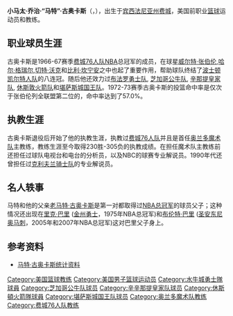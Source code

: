 {{Infobox NBA Player
| name = 小马特·古奥卡斯
| position = [[后卫_(篮球)|后卫]]/[[前锋_(篮球)|前锋]]
| nickname = 
| height_ft = 6
| height_in = 5
| weight = 175磅
| team = 退役
| nationality = {{USA}}
| birth_date = 1944年2月25日 
| birth_place = {{USA}}[[宾西法尼亚州|宾西法尼亚州]][[费城|费城]]
| college = 圣约瑟夫大学
| draft = 第一轮第9顺位
| draft_year = 1966年
| draft_team = 费城76人
| career_start = 1966年
| career_end = 1976年
| former_teams = [[布法罗勇士队|布法罗勇士队]], [[芝加哥公牛队|芝加哥公牛队]], <br/>[[萨克拉门托国王队|辛那提皇家队]], [[休斯敦火箭队|休斯敦火箭队]],<br/>[[堪萨斯城国王队|堪萨斯城国王队]]
| awards = 
}}
'''小马太·乔治·“马特”·古奥卡斯'''（{{lang-en|'''Matthew George "Matt" Guokas, Jr.'''}}，{{bd|1944年|2月25日|}}），出生于[[宾西法尼亚州|宾西法尼亚州]][[费城|费城]]，美国前职业[[篮球|篮球]]运动员和教练。

==职业球员生涯==
古奥卡斯是1966-67赛季[[费城76人队|费城76人队]]NBA总冠军的成员，在球星[[威尔特·张伯伦|威尔特·张伯伦]],[[哈尔·格瑞尔|哈尔·格瑞尔]],[[切特·沃克|切特·沃克]]和[[比利·坎宁安|比利·坎宁安]]之中也起了重要作用，帮助球队终结了[[波士顿凯尔特人队|波士顿凯尔特人队]]的八连冠。随后他还效力过[[布法罗勇士队|布法罗勇士队]], [[芝加哥公牛队|芝加哥公牛队]], [[萨克拉门托国王队|辛那提皇家队]], [[休斯敦火箭队|休斯敦火箭队]]和[[堪萨斯城国王队|堪萨斯城国王队]]。1972-73赛季古奥卡斯的投篮命中率是仅次于张伯伦列全联盟第二位的，命中率达到了57.0%。

==执教生涯==
古奥卡斯退役后开始了他的执教生涯，执教过[[费城76人队|费城76人队]]并且是首任[[奥兰多魔术队|奥兰多魔术队]]主教练，教练生涯至今取得230胜-305负的执教成绩。在担任魔术队主教练前还担任过球队电视台和电台的分析员，以及NBC的球赛专业解说员。1990年代还曾担任过[[克利夫兰骑士队|克利夫兰骑士队]]的专业解说员。

==名人轶事==
马特和他的父亲[[老马特·古奥卡斯|老马特·古奥卡斯]]是第一对都取得过[[NBA总冠军|NBA总冠军]]的球员父子；这种情况还出现在[[里克·巴里|里克·巴里]] ([[金州勇士|金州勇士]]，1975年NBA总冠军)和[[布伦特·巴里|布伦特·巴里]] ([[圣安东尼奥马刺|圣安东尼奥马刺]]，2005年和2007年NBA总冠军)这对巴里父子身上。

==参考资料==
*{{en}}[http://www.basketball-reference.com/players/g/guokama02.html 马特·古奥卡斯统计资料] {{Wayback|url=http://www.basketball-reference.com/players/g/guokama02.html |date=20100825101714 }}
{{start box}}
{{succession box|[[比尔·坎宁安|比尔·坎宁安]]|[[吉姆·利那姆|吉姆·利那姆]]|[[费城76人|费城76人]]主教练|1985–1988}}
{{succession box|首任教练|[[布赖恩·希尔_(篮球教练)|布赖恩·希尔]]|[[奥兰多魔术|奥兰多魔术]]主教练|1989–1993}}
{{end box}}
{{Philadelphia 76ers 1966-67 NBA champions}}
{{SixersCoach}}
{{OrlandoMagicCoach}}

{{Authority control}}
{{DEFAULTSORT:Guokas, Matt Jr}}
[[Category:美国篮球教练|Category:美国篮球教练]]
[[Category:美国男子篮球运动员|Category:美国男子篮球运动员]]
[[Category:水牛城勇士隊球員|Category:水牛城勇士隊球員]]
[[Category:芝加哥公牛队球员|Category:芝加哥公牛队球员]]
[[Category:辛辛那提皇家队球员|Category:辛辛那提皇家队球员]]
[[Category:休斯頓火箭隊球員|Category:休斯頓火箭隊球員]]
[[Category:堪萨斯城国王队球员|Category:堪萨斯城国王队球员]]
[[Category:奥兰多魔术队教练|Category:奥兰多魔术队教练]]
[[Category:费城76人队教练|Category:费城76人队教练]]